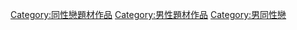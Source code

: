 [[Category:同性戀題材作品|Category:同性戀題材作品]]
[[Category:男性題材作品|Category:男性題材作品]]
[[Category:男同性戀|Category:男同性戀]]